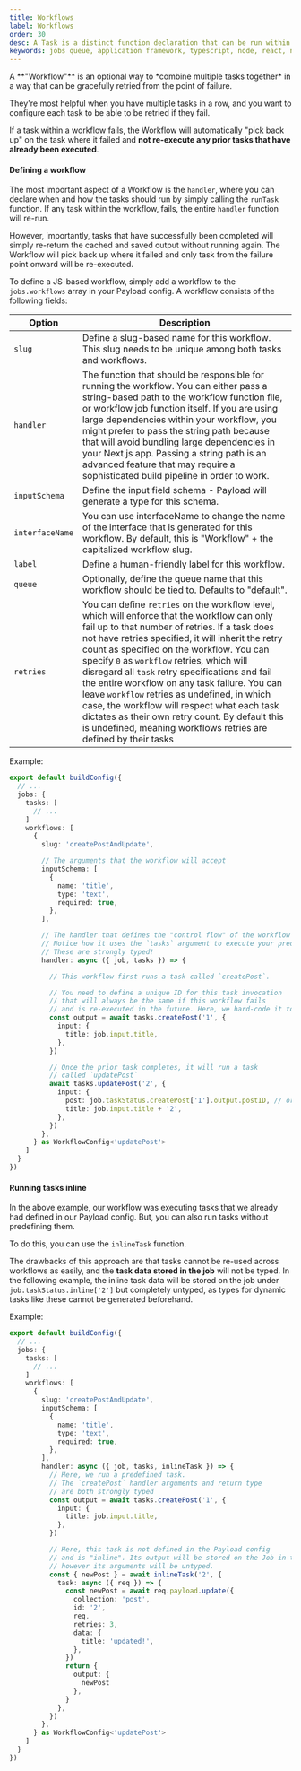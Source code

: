 ```yaml
---
title: Workflows
label: Workflows
order: 30
desc: A Task is a distinct function declaration that can be run within Payload's Jobs Queue.
keywords: jobs queue, application framework, typescript, node, react, nextjs
---
```


<Banner type="default">
  A **"Workflow"** is an optional way to *combine multiple tasks together* in a
  way that can be gracefully retried from the point of failure.
</Banner>

They're most helpful when you have multiple tasks in a row, and you want to configure each task to be able to be retried if they fail.

If a task within a workflow fails, the Workflow will automatically "pick back up" on the task where it failed and **not re-execute any prior tasks that have already been executed**.

#### Defining a workflow

The most important aspect of a Workflow is the `handler`, where you can declare when and how the tasks should run by simply calling the `runTask` function. If any task within the workflow, fails, the entire `handler` function will re-run.

However, importantly, tasks that have successfully been completed will simply re-return the cached and saved output without running again. The Workflow will pick back up where it failed and only task from the failure point onward will be re-executed.

To define a JS-based workflow, simply add a workflow to the `jobs.workflows` array in your Payload config. A workflow consists of the following fields:

| Option          | Description                                                                                                                                                                                                                                                                                                                                                                                                                                                                                                                                                                                                              |
| --------------- | ------------------------------------------------------------------------------------------------------------------------------------------------------------------------------------------------------------------------------------------------------------------------------------------------------------------------------------------------------------------------------------------------------------------------------------------------------------------------------------------------------------------------------------------------------------------------------------------------------------------------ |
| `slug`          | Define a slug-based name for this workflow. This slug needs to be unique among both tasks and workflows.                                                                                                                                                                                                                                                                                                                                                                                                                                                                                                                 |
| `handler`       | The function that should be responsible for running the workflow. You can either pass a string-based path to the workflow function file, or workflow job function itself. If you are using large dependencies within your workflow, you might prefer to pass the string path because that will avoid bundling large dependencies in your Next.js app. Passing a string path is an advanced feature that may require a sophisticated build pipeline in order to work.                                                                                                                                                     |
| `inputSchema`   | Define the input field schema - Payload will generate a type for this schema.                                                                                                                                                                                                                                                                                                                                                                                                                                                                                                                                            |
| `interfaceName` | You can use interfaceName to change the name of the interface that is generated for this workflow. By default, this is "Workflow" + the capitalized workflow slug.                                                                                                                                                                                                                                                                                                                                                                                                                                                       |
| `label`         | Define a human-friendly label for this workflow.                                                                                                                                                                                                                                                                                                                                                                                                                                                                                                                                                                         |
| `queue`         | Optionally, define the queue name that this workflow should be tied to. Defaults to "default".                                                                                                                                                                                                                                                                                                                                                                                                                                                                                                                           |
| `retries`       | You can define `retries` on the workflow level, which will enforce that the workflow can only fail up to that number of retries. If a task does not have retries specified, it will inherit the retry count as specified on the workflow. You can specify `0` as `workflow` retries, which will disregard all `task` retry specifications and fail the entire workflow on any task failure. You can leave `workflow` retries as undefined, in which case, the workflow will respect what each task dictates as their own retry count. By default this is undefined, meaning workflows retries are defined by their tasks |

Example:

```ts
export default buildConfig({
  // ...
  jobs: {
    tasks: [
      // ...
    ]
    workflows: [
      {
        slug: 'createPostAndUpdate',

        // The arguments that the workflow will accept
        inputSchema: [
          {
            name: 'title',
            type: 'text',
            required: true,
          },
        ],

        // The handler that defines the "control flow" of the workflow
        // Notice how it uses the `tasks` argument to execute your predefined tasks.
        // These are strongly typed!
        handler: async ({ job, tasks }) => {

          // This workflow first runs a task called `createPost`.

          // You need to define a unique ID for this task invocation
          // that will always be the same if this workflow fails
          // and is re-executed in the future. Here, we hard-code it to '1'
          const output = await tasks.createPost('1', {
            input: {
              title: job.input.title,
            },
          })

          // Once the prior task completes, it will run a task
          // called `updatePost`
          await tasks.updatePost('2', {
            input: {
              post: job.taskStatus.createPost['1'].output.postID, // or output.postID
              title: job.input.title + '2',
            },
          })
        },
      } as WorkflowConfig<'updatePost'>
    ]
  }
})
```

#### Running tasks inline

In the above example, our workflow was executing tasks that we already had defined in our Payload config. But, you can also run tasks without predefining them.

To do this, you can use the `inlineTask` function.

The drawbacks of this approach are that tasks cannot be re-used across workflows as easily, and the **task data stored in the job** will not be typed. In the following example, the inline task data will be stored on the job under `job.taskStatus.inline['2']` but completely untyped, as types for dynamic tasks like these cannot be generated beforehand.

Example:

```ts
export default buildConfig({
  // ...
  jobs: {
    tasks: [
      // ...
    ]
    workflows: [
      {
        slug: 'createPostAndUpdate',
        inputSchema: [
          {
            name: 'title',
            type: 'text',
            required: true,
          },
        ],
        handler: async ({ job, tasks, inlineTask }) => {
          // Here, we run a predefined task.
          // The `createPost` handler arguments and return type
          // are both strongly typed
          const output = await tasks.createPost('1', {
            input: {
              title: job.input.title,
            },
          })

          // Here, this task is not defined in the Payload config
          // and is "inline". Its output will be stored on the Job in the database
          // however its arguments will be untyped.
          const { newPost } = await inlineTask('2', {
            task: async ({ req }) => {
              const newPost = await req.payload.update({
                collection: 'post',
                id: '2',
                req,
                retries: 3,
                data: {
                  title: 'updated!',
                },
              })
              return {
                output: {
                  newPost
                },
              }
            },
          })
        },
      } as WorkflowConfig<'updatePost'>
    ]
  }
})
```
